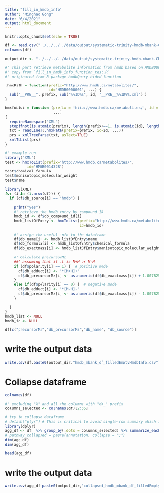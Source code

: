 ```yaml
---
title: "fill_in_hmdb_info"
author: "Minghao Gong"
date: "6/4/2021"
output: html_document
---
```


```r
knitr::opts_chunk$set(echo = TRUE)
```

```r
df <- read.csv("../../../../data/output/systematic-trinity-hmdb-mbank-CD-052421/HILICpos/test_sps_operation/hmdb_mbank_df.csv")
colnames(df)
```

```r
output_dir <- "../../../../data/output/systematic-trinity-hmdb-mbank-CD-052421/HILICpos/test_sps_operation/"

```


```r
#' This part retrieve metabolite information from hmdb based on HMDB0000001
#' copy from `fill_in_hmdb_info_function_test.R`
#' originated from R package hmdbQuery hided funciton

.hmxPath = function(prefix="http://www.hmdb.ca/metabolites/",
                    id="HMDB0000001", ...) {
  sub("__PRE__", prefix, sub("%%ID%%", id, "__PRE__%%ID%%.xml") )
}

hmxToList = function (prefix = "http://www.hmdb.ca/metabolites/", id = "HMDB0000001", 
                      ...) 
{
  requireNamespace("XML")
  stopifnot(is.atomic(prefix), length(prefix)==1, is.atomic(id), length(id)==1)
  txt = readLines(.hmxPath(prefix=prefix, id=id, ...))
  prs = xmlTreeParse(txt, asText=TRUE)
  xmlToList(prs)
}
```


```r
#' example run
library("XML")
test <- hmxToList(prefix="http://www.hmdb.ca/metabolites/",
          id="HMDB0014328")
test$chemical_formula
test$monisotopic_molecular_weight
test$name
```

```r
library(XML)
for (i in (1:nrow(df))) {
  if (df$db_source[i] == "hmdb") {
    
    print("yes")
    #' retrieve the hmdb entry by compound ID
    hmdb_id <- df$db_compound_id[i]
    hmdb_listOfEntry <- hmxToList(prefix="http://www.hmdb.ca/metabolites/",
                                  id=hmdb_id)
    
    #' assign the useful info to the dataframe
    df$db_name[i] <- hmdb_listOfEntry$name
    df$db_formula[i] <- hmdb_listOfEntry$chemical_formula
    df$db_exactmass[i] <- hmdb_listOfEntry$monisotopic_molecular_weight
    
    #' Calculate precursorMz 
    ##' assuming that if it is M+H or M-H
    if (df$polarity[i] == 1) {  # positive mode
      df$db_adduct[i] <- "*[M+H]+"
      df$db_precursorMz[i] <- as.numeric(df$db_exactmass[i]) + 1.007825035
    } 
    else if(df$polarity[i] == 0) {  # negative mode
      df$db_adduct[i] <- "*[M-H]-"
      df$db_precursorMz[i] <- as.numeric(df$db_exactmass[i]) - 1.007825035
    }
    
  }
}
hmdb_list <- NULL
hmdb_id <- NULL
```

```r
df[c("precursorMz","db_precursorMz","db_name", "db_source")]

```

# write the output data
```r
write.csv(df,paste0(output_dir,"hmdb_mbank_df_filledEmptyHmdbInfo.csv"))
```

# Collapse dataframe
```r
colnames(df)
```
```r
#' excluding "X" and all the columns with "db_" prefix
columns_selected <- colnames(df)[2:35] 
```


```r
# try to collapse dataframe
# detach("plyr") # This is critical to avoid single-row summary which is used in plyr
library(dplyr)
agg_df <- df  %>% group_by(.dots = columns_selected) %>% summarize_each(funs(paste(., collapse = "; ")))  
# pathway_collapsed = paste(annotation, collapse = ";")
dim(agg_df)
dim(agg_df)
```
```r
head(agg_df)
```

# write the output data
```r
write.csv(agg_df,paste0(output_dir,"collapsed_hmdb_mbank_df_filledEmptyHmdbInfo.csv"))
```


